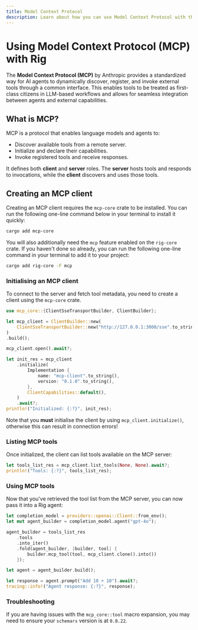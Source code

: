```yaml
---
title: Model Context Protocol
description: Learn about how you can use Model Context Protocol with the Rig library.
---
```


# Using Model Context Protocol (MCP) with Rig

The **Model Context Protocol (MCP)** by Anthropic provides a standardized way for AI agents to dynamically discover, register, and invoke external tools through a common interface. This enables tools to be treated as first-class citizens in LLM-based workflows and allows for seamless integration between agents and external capabilities.

## What is MCP?

MCP is a protocol that enables language models and agents to:

- Discover available tools from a remote server.
- Initialize and declare their capabilities.
- Invoke registered tools and receive responses.

It defines both **client** and **server** roles. The **server** hosts tools and responds to invocations, while the **client** discovers and uses those tools.

## Creating an MCP client

Creating an MCP client requires the `mcp-core` crate to be installed. You can run the following one-line command below in your terminal to install it quickly:

```bash
cargo add mcp-core
```

You will also additionally need the `mcp` feature enabled on the `rig-core` crate. If you haven't done so already, you can run the following one-line command in your terminal to add it to your project:

```bash
cargo add rig-core -F mcp
```

### Initialising an MCP client

To connect to the server and fetch tool metadata, you need to create a client using the `mcp-core` crate.

```rust
use mcp_core::{ClientSseTransportBuilder, ClientBuilder};

let mcp_client = ClientBuilder::new(
    ClientSseTransportBuilder::new("http://127.0.0.1:3000/sse".to_string()).build(),
)
.build();

mcp_client.open().await?;

let init_res = mcp_client
    .initialize(
        Implementation {
            name: "mcp-client".to_string(),
            version: "0.1.0".to_string(),
        },
        ClientCapabilities::default(),
    )
    .await?;
println!("Initialized: {:?}", init_res);
```

Note that you **must** initialise the client by using `mcp_client.initialize()`, otherwise this can result in connection errors!

### Listing MCP tools

Once initialized, the client can list tools available on the MCP server:

```rust
let tools_list_res = mcp_client.list_tools(None, None).await?;
println!("Tools: {:?}", tools_list_res);
```

### Using MCP tools

Now that you've retrieved the tool list from the MCP server, you can now pass it into a Rig agent:

```rust
let completion_model = providers::openai::Client::from_env();
let mut agent_builder = completion_model.agent("gpt-4o");

agent_builder = tools_list_res
    .tools
    .into_iter()
    .fold(agent_builder, |builder, tool| {
        builder.mcp_tool(tool, mcp_client.clone().into())
    });

let agent = agent_builder.build();

let response = agent.prompt("Add 10 + 10").await?;
tracing::info!("Agent response: {:?}", response);
```

### Troubleshooting

If you are having issues with the `mcp_core::tool` macro expansion, you may need to ensure your `schemars` version is at `0.8.22`.
